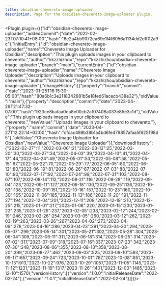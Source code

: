 ---
title: obsidian-chevereto-image-uploader
description: Page for the obsidian-chevereto-image-uploader plugin.
---


<Plugin plugin={({"id":"obsidian-chevereto-image-uploader","addedCommit":{"date":"2022-02-23T07:10:41+08:00","hash":"6e2a4bb9072ea69e1f4f6056a1134dd2dff02a9c"},"initialEntry":{"id":"obsidian-chevereto-image-uploader","name":"Chevereto Image Uploader for Obsidian","description":"This plugin uploads images in your clipboard to chevereto.","author":"kkzzhizhou","repo":"kkzzhizhou/obsidian-chevereto-image-uploader","branch":"main"},"currentEntry":{"id":"obsidian-chevereto-image-uploader","name":"Chevereto Image Uploader","description":"Uploads images in your clipboard to chevereto.","author":"kkzzhizhou","repo":"kkzzhizhou/obsidian-chevereto-image-uploader"},"changeHistory":[{"property":"branch","commit":{"date":"2023-01-25T16:15:30-05:00","hash":"80a6b1c3e2118342981b5e18fed61acecb438e32"},"oldValue":"main"},{"property":"description","commit":{"date":"2023-04-26T21:47:32-07:00","hash":"923ce8bafaa0ea8e00cb2af07408a033e85e3c1d"},"oldValue":"This plugin uploads images in your clipboard to chevereto.","newValue":"Uploads images in your clipboard to chevereto."},{"property":"name","commit":{"date":"2023-04-27T12:22:14+02:00","hash":"cfcac489b38b1a4bd6fe479857afaa5f625198d5"},"oldValue":"Chevereto Image Uploader for Obsidian","newValue":"Chevereto Image Uploader"}],"downloadHistory":{"2022-02-27":11,"2022-03-06":21,"2022-03-13":25,"2022-03-20":30,"2022-03-27":34,"2022-04-03":39,"2022-04-10":41,"2022-04-17":44,"2022-04-24":49,"2022-05-01":53,"2022-05-08":58,"2022-05-15":67,"2022-05-22":70,"2022-05-29":77,"2022-06-05":80,"2022-06-12":80,"2022-06-19":81,"2022-06-26":87,"2022-07-03":88,"2022-07-10":90,"2022-07-17":92,"2022-07-24":99,"2022-07-31":103,"2022-08-07":107,"2022-08-14":112,"2022-08-21":116,"2022-08-28":119,"2022-09-04":123,"2022-09-11":127,"2022-09-18":130,"2022-09-25":136,"2022-10-02":138,"2022-10-09":151,"2022-10-16":157,"2022-10-23":160,"2022-10-30":165,"2022-11-06":185,"2022-11-13":186,"2022-11-20":191,"2022-11-27":194,"2022-12-04":201,"2022-12-11":208,"2022-12-18":210,"2022-12-25":215,"2023-01-01":217,"2023-01-08":220,"2023-01-15":230,"2023-01-22":235,"2023-01-29":237,"2023-02-05":238,"2023-02-12":244,"2023-02-19":246,"2023-02-26":254,"2023-03-05":260,"2023-03-12":262,"2023-03-19":263,"2023-03-26":267,"2023-04-02":273,"2023-04-09":278,"2023-04-16":286,"2023-04-23":291,"2023-04-30":294,"2023-05-07":299,"2023-05-14":301,"2023-05-21":302,"2023-05-28":304,"2023-06-04":309,"2023-06-11":311,"2023-06-18":314,"2023-06-25":314,"2023-07-02":317,"2023-07-09":318,"2023-07-16":337,"2023-07-23":342,"2023-07-30":348,"2023-08-06":355,"2023-08-13":358,"2023-08-20":399,"2023-08-27":462,"2023-09-03":525,"2023-09-10":593,"2023-09-17":657,"2023-09-24":723,"2023-10-01":787,"2023-10-08":851,"2023-10-15":913,"2023-10-22":976,"2023-10-29":1057,"2023-11-05":1145,"2023-11-12":1231,"2023-11-19":1317,"2023-11-26":1401,"2023-12-03":1485,"2023-12-10":1570},"versionHistory":[{"version":"1.0.0","initialReleaseDate":"2022-02-24"},{"version":"1.0.1","initialReleaseDate":"2022-02-24"}]})}></Plugin>